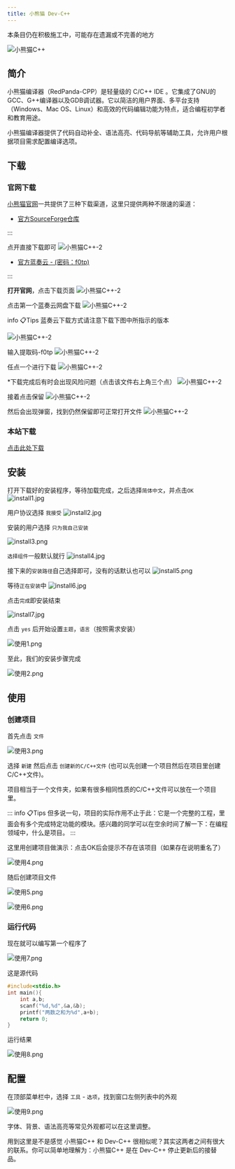 ```yaml
---
title: 小熊猫 Dev-C++
---
```


<Callout type="warning">
本条目仍在积极施工中，可能存在遗漏或不完善的地方
</Callout>

![小熊猫C++](images/red-panda/rc-1.png)

## 简介

小熊猫编译器（RedPanda-CPP）是轻量级的 C/C++ IDE 。它集成了GNU的GCC、G++编译器以及GDB调试器。它以简洁的用户界面、多平台支持（Windows、Mac OS、Linux）和高效的代码编辑功能为特点，适合编程初学者和教育用途。

小熊猫编译器提供了代码自动补全、语法高亮、代码导航等辅助工具，允许用户根据项目需求配置编译选项。

## 下载

### 官网下载

[小熊猫官网](http://royqh.net/redpandacpp/download/)一共提供了三种下载渠道，这里只提供两种不限速的渠道：


- [官方SourceForge仓库](https://sourceforge.net/projects/redpanda-cpp/files/v3.1/RedPanda.C%2B%2B.3.1.win64.MinGW64_11.4.Setup.exe/download)

:::        

 点开直接下载即可
 ![小熊猫C++-2](images/red-panda/newP8.png)
- [官方蓝奏云 - (密码：f0tp)](https://wwe.lanzoui.com/b01os0mwd)

::: 

**打开官网**，点击下载页面
![小熊猫C++-2](images/red-panda/newP0.png)

点击第一个蓝奏云网盘下载
![小熊猫C++-2](images/red-panda/newP1.png)

info :clipboard:Tips
蓝奏云下载方式请注意下载下图中所指示的版本

![小熊猫C++-2](images/red-panda/newP2.png)

输入提取码-f0tp
![小熊猫C++-2](images/red-panda/newP3.png)

任点一个进行下载
![小熊猫C++-2](images/red-panda/newP4.png)

*下载完成后有时会出现风险问题（点击该文件右上角三个点）
![小熊猫C++-2](images/red-panda/newP5.png)

接着点击保留
![小熊猫C++-2](images/red-panda/newP6.png)

然后会出现弹窗，找到仍然保留即可正常打开文件
![小熊猫C++-2](images/red-panda/newP7.png)


### 本站下载

[点击此处下载](/download)

## 安装

打开下载好的安装程序，等待加载完成，之后选择`简体中文`，并点击`OK`
![install1.jpg](images/red-panda/install1.png)


用户协议选择 `我接受`
![install2.jpg](images/red-panda/install2.jpg)

安装的用户选择 `只为我自己安装`

![install3.png](images/red-panda/install3.png)

`选择组件`一般默认就行
![install4.jpg](images/red-panda/install4.jpg)

接下来的`安装路径`自己选择即可，没有的话默认也可以
![install5.png](images/red-panda/install5.png)

等待`正在安装`中
![install6.jpg](images/red-panda/install6.jpg)

点击`完成`即安装结束

![install7.jpg](images/red-panda/install7.jpg)

点击 `yes` 后开始设置`主题`，`语言`（按照需求安装）

![使用1.png](images/red-panda/使用1.png)

至此，我们的安装步骤完成

![使用2.png](images/red-panda/使用2.png)

## 使用

### 创建项目

首先点击 `文件`

![使用3.png](images/red-panda/使用3.png)

选择 `新建` 然后点击 `创建新的C/C++文件` (也可以先创建一个项目然后在项目里创建C/C++文件)。

项目相当于一个文件夹，如果有很多相同性质的C/C++文件可以放在一个项目里。

::: info :clipboard:Tips
但多说一句，项目的实际作用不止于此：它是一个完整的工程，里面会有多个完成特定功能的模块。感兴趣的同学可以在空余时间了解一下：在编程领域中，什么是项目。
:::

这里用创建项目做演示：点击OK后会提示不存在该项目（如果存在说明重名了）

![使用4.png](images/red-panda/使用4.png)

随后创建项目文件

![使用5.png](images/red-panda/使用5.png)

![使用6.png](images/red-panda/使用6.png)

### 运行代码

现在就可以编写第一个程序了

![使用7.png](images/red-panda/使用7.png)

这是源代码

```c lineNumbers title="example.c" title="example.c"
#include<stdio.h>
int main(){
	int a,b;
	scanf("%d,%d",&a,&b);
	printf("两数之和为%d",a+b);
	return 0;
}
```
运行结果

![使用8.png](images/red-panda/使用8.png)

## 配置

在顶部菜单栏中，选择 `工具` - `选项`，找到窗口左侧列表中的外观

![使用9.png](images/red-panda/使用9.png)

字体、背景、语法高亮等常见外观都可以在这里调整。

<Callout title="Tips">
用到这里是不是感觉 小熊猫C++ 和 Dev-C++ 很相似呢？其实这两者之间有很大的联系。你可以简单地理解为：小熊猫C++ 是在 Dev-C++ 停止更新后的接替品。
</Callout>
